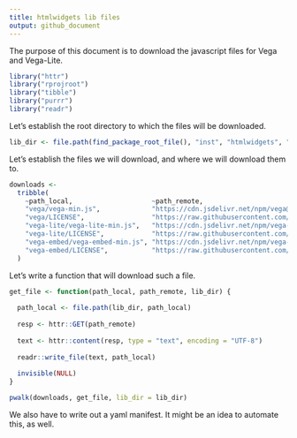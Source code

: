 ```yaml
---
title: htmlwidgets lib files
output: github_document
---
```


The purpose of this document is to download the javascript files for Vega and Vega-Lite.

```r
library("httr")
library("rprojroot")
library("tibble")
library("purrr")
library("readr")
```

Let's establish the root directory to which the files will be downloaded.

```r
lib_dir <- file.path(find_package_root_file(), "inst", "htmlwidgets", "lib")
```

Let's establish the files we will download, and where we will download them to.

```r
downloads <-
  tribble(
    ~path_local,                    ~path_remote,
    "vega/vega-min.js",             "https://cdn.jsdelivr.net/npm/vega@3.2.1",
    "vega/LICENSE",                 "https://raw.githubusercontent.com/vega/vega/master/LICENSE",
    "vega-lite/vega-lite-min.js",   "https://cdn.jsdelivr.net/npm/vega-lite@2.3.1",
    "vega-lite/LICENSE",            "https://raw.githubusercontent.com/vega/vega-lite/master/LICENSE",
    "vega-embed/vega-embed-min.js", "https://cdn.jsdelivr.net/npm/vega-embed@3.2.0",
    "vega-embed/LICENSE",           "https://raw.githubusercontent.com/vega/vega-embed/master/LICENSE"
  )
```

Let's write a function that will download such a file.

```r
get_file <- function(path_local, path_remote, lib_dir) {
  
  path_local <- file.path(lib_dir, path_local)
  
  resp <- httr::GET(path_remote)
  
  text <- httr::content(resp, type = "text", encoding = "UTF-8")
  
  readr::write_file(text, path_local)
  
  invisible(NULL)
}
```

```r
pwalk(downloads, get_file, lib_dir = lib_dir)
```

We also have to write out a yaml manifest. It might be an idea to automate this, as well.
